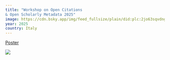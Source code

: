 ```yaml
---
title: "Workshop on Open Citations
& Open Scholarly Metadata 2025"
image: https://cdn.bsky.app/img/feed_fullsize/plain/did:plc:2jo63sqvdnghpwuqidrcja7n/bafkreiagxpjch5crnlhvk2scqc7m6brxtuqdvj2y3mvl7kelk5ufdonnvm@jpeg
year: 2025
country: Italy
---
```

[Poster](https://luismontilla.gitlab.io/wooc2025)

![](https://cdn.bsky.app/img/feed_fullsize/plain/did:plc:2jo63sqvdnghpwuqidrcja7n/bafkreiagxpjch5crnlhvk2scqc7m6brxtuqdvj2y3mvl7kelk5ufdonnvm@jpeg)